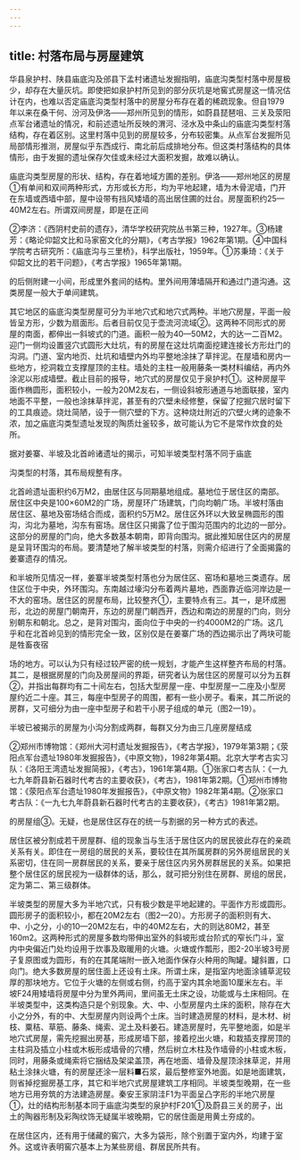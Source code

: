 ```yaml
---
---
---
```

title: 村落布局与房屋建筑
---



华县泉护村、陕县庙底沟及邠县下孟村诸遗址发掘指明，庙底沟类型村落中房屋极少，却存在大量灰坑。即使把如泉护村所见到的部分灰坑是地窖式房屋这一情况估计在内，也难以否定庙底沟类型村落中的房屋分布存在着的稀疏现象。但自1979年以来在桑干何、汾河及伊洛——郑州所见到的情形，如蔚县琵琶咀、三关及荥阳点军台诸遗址的情况，和前述遗址所反映的渭河、泾水及中条山的庙底沟类型村落结构，存在着区别。这里村落中见到的房屋较多，分布较密集。从点军台发掘所见局部情形推测，房屋似乎东西成行、南北前后成排地分布。但这类村落结构的具体情形，由于发掘的遗址保存欠佳或未经过大面积发掘，故难以确认。

庙底沟类型房屋的形状、结构，存在着地域方圃的差别。伊洛——郑州地区的房屋①有单间和双间两种形式，方形或长方形，均为平地起建，墙为木骨泥墙，门开在东墙或西墙中部，屋中设带有挡风矮墙的高出居住圃的灶台。房屋面积约25—40M2左右。所谓双间房屋，即是在正间

②李济：《西阴村史前的遗存》，清华学校研究院丛书第三种，1927年。③杨建芳：《略论仰韶文比和马家窑文化的分期》，《考古学报》1962年第1期。④中国科学院考古研究所：《庙底沟与三里桥》，科学出版社，1959年。①苏秉琦：《关于仰韶文比的若干问题》，《考古学报》1965年第1期。

的后侧附建一小间，形成里外套间的结构。里外间用薄墙隔开和通过门道沟通。这类房屋一般大于单间建筑。

其它地区的庙底沟类型房屋可分为半地穴式和地穴式两种。半地穴房屋，平面一般皆呈方形，少数为扇面形。后者目前仅见于壶流河流域②。这两种不同形式的房屋的南面，都伸出一斜坡式的门道。画积一般为40—50M2，大的达一二百M2。迎门一侧均设置竖穴式圆形大灶坑，有的房屋在这灶坑南面挖建连接长方形灶门的沟洞。门道、室内地页、灶坑和墙壁内外均平整地涂抹了草拌泥。在屋墙和房内一些地方，挖洞栽立支撑屋顶的主柱。墙处的主柱一般用藤条一类材料编结，再内外涂泥以形成墙壁。截止目前的报导，地穴式的房屋仅见于泉护村①。这种房屋平面作椭圆形，面积较小，一般为20M2友右，一侧设斜坡形通道与地面联接，室内地面不平整，一般也涂抹草拌泥，甚至有的穴壁未经修整，保留了挖掘穴居时留下的工具痕迹。烧灶简陋，设于一侧穴壁的下方。这种烧灶附近的穴壁火烤的迹象不浓，加之庙底沟类型遗址发现的陶质灶釜较多，故可能认为它不是常作炊食的处所。

据对姜寨、半坡及北首岭诸遗址的揭示，可知半坡类型村落不同于庙底

沟类型的村落，其布局规整有序。

北首岭遗址面积约6万M2，由居住区与同期墓地组成。墓地位于居住区的南部。居住区中央是100×60M2的广场，房屋环广场建筑，门向均朝广场。半坡村落由居住区、墓地及窑场结合而成，面积约5万M2。居住区外环以大致呈椭圆形的围沟，沟北为墓地，沟东有窑场。居住区只揭露了位于围沟范围内的北边的一部分。这部分的房屋的门向，绝大多数基本朝南，即背向围沟。据此推知居住区内的房屋是呈背环围沟的布局。要清楚地了解半坡类型的村落，则需介绍进行了全面揭露的姜寨遗存的情况。

和半坡所见情况一样，姜寨半坡类型村落也分为居住区、窑场和墓地三类遗存。居住区位于中央，外环围沟。东南越过壕沟分布着两片墓地，西面靠近临河岸边是一不大的窑场。居住区的房屋布局，比较整齐①，主要特点有三。其一，是环成圈形，北边的房屋门朝南开，东边的房屋门朝西开，西边和南边的房屋的门向，则分别朝东和朝北。总之，是背对围沟，面向位于中央的一约4000M2的广场。这几乎和在北首岭见到的情形完全一致，区别仅是在姜寨广场的西边揭示出了两块可能是牲畜夜宿

场的地方。可以认为只有经过较严密的统一规划，才能产生这样整齐布局的村落。其二，是根据房屋的门向及房屋间的界距，研究者认为居住区的房屋可以分为五群②，并指出每群均有二十间左右，包括大型房屋一座、中型房屋一二座及小型房屋约近二十座。其三，每座中型房子的周围，都有一些小房子。看来，其二所说的房群，又可细分为由一座中型房子和若干小房子组成的单元（图2—19）。

半坡已被揭示的房屋为小沟分割成两群，每群又分为由三几座房屋结成

②郑州市博物馆：《郑州大河村遗址发掘报告》，《考古学报》，1979年第3期；《荥阳点军台遗址1980年发掘报告》，《中原文物》，1982年第4期。北京大学考古实习队：《洛阳王湾遗址发掘简报》，《考古》，1961年第4期。①张家口考古队：《一九七九年蔚县新石器时代考古的主要收获》，《考古》，1981年第2期。①郑州市博物馆：《荥阳点军台遗址1980年发掘报告》，《中原文物》1982年第4期。②张家口考古队：《一九七九年蔚县新石器时代考古的主要收获》，《考古》1981年第2期。

的房屋组③。无疑，也是居住区存在的统一与割据的另一种方式的表述。

居住区被分割成若干房屋群、组的现象当与生活于居住区内的居民彼此存在的亲疏关系有关。即住在一房组的居民的关系，要较住在其所属房群的另外房组居民的关系密切，住在同一房群居民的关系，要亲于居住区内另外房群居民的关系。如果把整个居住区的居民视为一级群体的话，那么，就可把分别住在房群、房组的居民，定为第二、第三级群体。

半坡类型的房屋大多为半地穴式，只有极少数是平地起建的。平面作方形或圆形。圆形房子的面积较小，都在20M2左右（图2—20）。方形房子的面积则有大、中、小之分，小的10—20M2左右，中的40M2左右，大的则达80M2，甚至160m2。这两种形式的房屋多数均带伸出室外的斜坡形或台阶式的窄长门斗，室内中央偏近门处均设用于炊事及取暖用的火塘。火塘或作瓢形，图2-20半坡3号房子复原图或为圆形，有的在其尾端附一嵌入地面作保存火种用的陶罐。罐斜置，口向门。绝大多数房屋的居住面上还设有土床。所谓土床，是指室内地面涂铺草泥较厚的那块地方。它位于火塘的左侧或右侧，约高于室内其余地面10厘米左右。半坡F24用矮墙将房屋中分为里外两间，里间虽无土床之设，功能或与土床相同。在半坡类型中，这类构造只是个别现象。大、中、小型房屋内土床的面积，除存在大小之分外，有的中、大型房屋内则设两个土床。当时建造房屋的材料，是木材、树枝、粟秸、草筋、藤条、绳索、泥土及料姜石。建造房屋时，先平整地面，如是半地穴式房屋，需先挖掘出房基，形成房墙下部，接着挖出火塘，和栽插支撑房顶的主柱洞及插立小柱或木板形成墙骨的穴槽，然后树立木柱及作墙骨的小柱或木板，同时，用藤条或绳索将它捆结及架梁盖顶，再在地面、墙骨及屋顶涂抹草泥，并用粘土涂抹火塘，有的房屋还涂一层料■石浆，最后整修室外地面。如是地面建筑，则省掉挖掘房基工序，其它和半地穴式房屋建筑工序相同。半坡类型晚期，在一些地方已用夯筑的方法建造房屋。秦安王家阴洼F1为平面呈凸字形的半地穴房屋①，灶的结构形制基本同于庙底沟类型的泉护村F201①及蔚县三关的房子，出土的陶器形制及彩陶纹饰无疑属半坡晚期，它的居住面是用黄土夯成的。

在居住区内，还有用于储藏的窖穴，大多为袋形，除个别置于室内外，均建于室外。这或许表明窖穴基本上为某些房组、群居民所共有。
